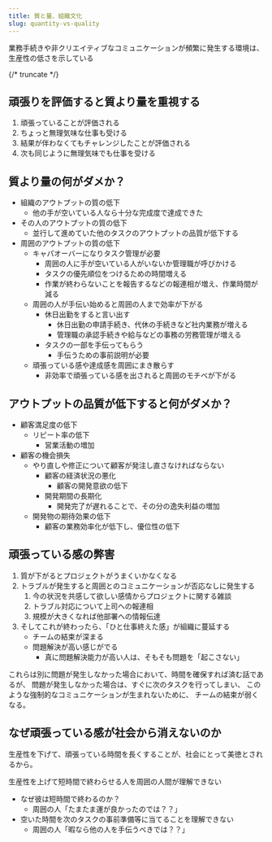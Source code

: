 ```yaml
---
title: 質と量、組織文化
slug: quantity-vs-quality
---
```



業務手続きや非クリエイティブなコミュニケーションが頻繁に発生する環境は、生産性の低さを示している

{/* truncate */}

## 頑張りを評価すると質より量を重視する

1. 頑張っていることが評価される
2. ちょっと無理気味な仕事も受ける
3. 結果が伴わなくてもチャレンジしたことが評価される
4. 次も同じように無理気味でも仕事を受ける

## 質より量の何がダメか？

- 組織のアウトプットの質の低下
    - 他の手が空いている人なら十分な完成度で達成できた
- その人のアウトプットの質の低下
    - 並行して進めていた他のタスクのアウトプットの品質が低下する
- 周囲のアウトプットの質の低下
    - キャパオーバーになりタスク管理が必要
        - 周囲の人に手が空いている人がいないか管理職が呼びかける
        - タスクの優先順位をつけるための時間増える
        - 作業が終わらないことを報告するなどの報連相が増え、作業時間が減る
    - 周囲の人が手伝い始めると周囲の人まで効率が下がる
        - 休日出勤をすると言い出す
            - 休日出勤の申請手続き、代休の手続きなど社内業務が増える
            - 管理職の承認手続きや給与などの事務の労務管理が増える
        - タスクの一部を手伝ってもらう
            - 手伝うための事前説明が必要
    - 頑張っている感や達成感を周囲にまき散らす
        - 非効率で頑張っている感を出されると周囲のモチベが下がる


## アウトプットの品質が低下すると何がダメか？

- 顧客満足度の低下
    - リピート率の低下
        - 営業活動の増加
- 顧客の機会損失
    - やり直しや修正について顧客が発注し直さなければならない
        - 顧客の経済状況の悪化
            - 顧客の開発意欲の低下
        - 開発期間の長期化
            - 開発完了が遅れることで、その分の逸失利益の増加
    - 開発物の期待効果の低下
        - 顧客の業務効率化が低下し、優位性の低下


## 頑張っている感の弊害

1. 質が下がるとプロジェクトがうまくいかなくなる
2. トラブルが発生すると周囲とのコミュニケーションが否応なしに発生する
    1. 今の状況を共感して欲しい感情からプロジェクトに関する雑談
    2. トラブル対応について上司への報連相
    3. 規模が大きくなれば他部署への情報伝達
3. そしてこれが終わったら、「ひと仕事終えた感」が組織に蔓延する
    - チームの結束が深まる
    - 問題解決が高い感じがでる
        - 真に問題解決能力が高い人は、そもそも問題を「起こさない」

これらは別に問題が発生しなかった場合において、時間を確保すれば済む話であるが、
問題が発生しなかった場合は、すぐに次のタスクを行ってしまい、
このような強制的なコミュニケーションが生まれないために、
チームの結束が弱くなる。


## なぜ頑張っている感が社会から消えないのか

生産性を下げて、頑張っている時間を長くすることが、社会にとって美徳とされるから。

生産性を上げて短時間で終わらせる人を周囲の人間が理解できない
- なぜ彼は短時間で終わるのか？
    - 周囲の人「たまたま運が良かったのでは？？」
- 空いた時間を次のタスクの事前準備等に当てることを理解できない
    - 周囲の人「暇なら他の人を手伝うべきでは？？」